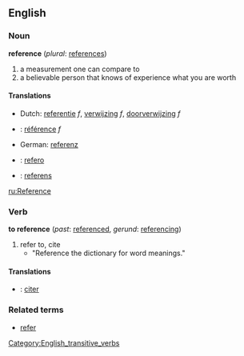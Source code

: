 ==English==
===Noun===
'''reference''' (''plural'': [[references]])

# a measurement one can compare to
# a believable person that knows of experience what you are worth

====Translations====
*Dutch: [[referentie]] ''f'', [[verwijzing]] ''f'', [[doorverwijzing]] ''f''
*{{fr}}: [[référence]] ''f''
*German: [[referenz]]
*{{io}}: [[refero]]
*{{sv}}: [[referens]]
[[ru:Reference]]

===Verb===
'''to reference''' (''past'': [[referenced]], ''gerund'': [[referencing]])
#refer to, cite
#*"Reference the dictionary for word meanings."
[[Category:English_transitive_verbs]]

====Translations====
*{{fr}}: [[citer]]

===Related terms===
*[[refer]]